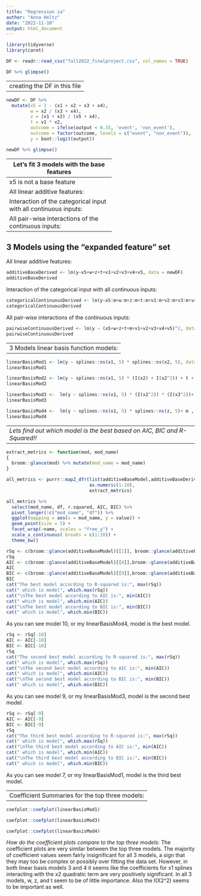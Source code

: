 ```yaml
---
title: "Regression ia"
author: "Anna Heltz"
date: "2022-11-10"
output: html_document
---
```


```r
library(tidyverse)
library(caret)
```

```r
DF <- readr::read_csv("fall2022_finalproject.csv", col_names = TRUE)
```
```r
DF %>% glimpse()
```


-------------------------
creating the DF in this file
----------------------------

```r
newDF <- DF %>% 
  mutate(x5 = 1 - (x1 + x2 + x3 + x4),
         w = x2 / (x3 + x4),
         z = (x1 + x2) / (x5 + x4),
         t = v1 * v2,
         outcome = ifelse(output < 0.33, 'event', 'non_event'),
         outcome = factor(outcome, levels = c("event", "non_event")),
         y = boot::logit(output))  
```

```r
newDF %>% glimpse()
```




--------------------------------------
Let's fit 3 models with the base features
---------------------------------------
x5 is not a base feature

All linear additive features:
```r
additiveBaseModel <- lm(y~x1+x2+x3+x4+v1+v2+v3+v4+v5, data = newDF)
additiveBaseModel
```

Interaction of the categorical input with all continuous inputs:
```r
categoricalContinuousBaseModel <- lm(y~x1:m+x2:m+x3:m+x4:m+v1:m+v2:m+v3:m+v4:m+v5:m, data = newDF)
categoricalContinuousBaseModel
```

All pair-wise interactions of the continuous inputs:
```r
pairwiseContinuousBase <- lm(y ~ (x1+x2+x3+x4+v1+v2+v3+v4+v5)^2, data=newDF)
pairwiseContinuousBase
```

--------------------------------------------------------------
3 Models using the “expanded feature” set
--------------------------------------------------------------
All linear additive features:
```r
additiveBaseDerived <- lm(y~x5+w+z+t+v1+v2+v3+v4+v5, data = newDF)
additiveBaseDerived
```

Interaction of the categorical input with all continuous inputs:
```r
categoricalContinuousDerived <- lm(y~x5:m+w:m+z:m+t:m+v1:m+v2:m+v3:m+v4:m+v5:m, data = newDF)
categoricalContinuousDerived
```
All pair-wise interactions of the continuous inputs:
```r
pairwiseContinuousDerived <- lm(y ~ (x5+w+z+t+m+v1+v2+v3+v4+v5)^2, data=newDF)
pairwiseContinuousDerived
```

-------------------------------------------------------------
3 Models linear basis function models:
-------------------------------------------------------------

```r
linearBasisMod1 <- lm(y ~ splines::ns(x1, 5) * splines::ns(x2, 5), data = newDF)
linearBasisMod1
```
```r
linearBasisMod2 <- lm(y ~ splines::ns(x1, 5) * (I(x2) + I(x2^2)) + t + m, data = newDF)
linearBasisMod2
```
```r
linearBasisMod3 <-  lm(y ~ splines::ns(x1, 5) * (I(x2^2)) * (I(x3^2))+ t + z + w , data = newDF)
linearBasisMod3
```
```r
linearBasisMod4 <-  lm(y ~ splines::ns(x1, 5) * splines::ns(z, 5)+ m , data = newDF)
linearBasisMod4
```



--------------------------------------------------------------------------------------
*Lets find out which model is the best based on AIC, BIC and R-Squared!!*
--------------------------------------------------------------------------------------

```r
extract_metrics <- function(mod, mod_name)
{
  broom::glance(mod) %>% mutate(mod_name = mod_name)
}

all_metrics <- purrr::map2_dfr(list(additiveBaseModel,additiveBaseDerived, categoricalContinuousBaseModel, categoricalContinuousDerived, pairwiseContinuousBase, pairwiseContinuousDerived, linearBasisMod1,linearBasisMod2,linearBasisMod3,linearBasisMod4),
                               as.numeric(1:10),
                               extract_metrics)

all_metrics %>% 
  select(mod_name, df, r.squared, AIC, BIC) %>% 
  pivot_longer(!c("mod_name", "df")) %>% 
  ggplot(mapping = aes(x = mod_name, y = value)) +
  geom_point(size = 5) +
  facet_wrap(~name, scales = "free_y") +
  scale_x_continuous( breaks = c(1:10)) +
  theme_bw()
```



```r

rSq <- c(broom::glance(additiveBaseModel)[[1]], broom::glance(additiveBaseDerived)[[1]],broom::glance(categoricalContinuousBaseModel)[[1]],broom::glance(categoricalContinuousDerived)[[1]],broom::glance(pairwiseContinuousBase)[[1]],broom::glance(pairwiseContinuousDerived)[[1]],broom::glance(linearBasisMod1)[[1]],broom::glance(linearBasisMod2)[[1]],broom::glance(linearBasisMod3)[[1]],broom::glance(linearBasisMod4)[[1]])
rSq
AIC <- c(broom::glance(additiveBaseModel)[[8]],broom::glance(additiveBaseDerived)[[8]],broom::glance(categoricalContinuousBaseModel)[[8]],broom::glance(categoricalContinuousDerived)[[8]],broom::glance(pairwiseContinuousBase)[[8]],broom::glance(pairwiseContinuousDerived)[[8]],broom::glance(linearBasisMod1)[[8]],broom::glance(linearBasisMod2)[[8]],broom::glance(linearBasisMod3)[[8]],broom::glance(linearBasisMod4)[[8]])
AIC
BIC <- c(broom::glance(additiveBaseModel)[[9]],broom::glance(additiveBaseDerived)[[9]],broom::glance(categoricalContinuousBaseModel)[[9]],broom::glance(categoricalContinuousDerived)[[9]],broom::glance(pairwiseContinuousBase)[[9]],broom::glance(pairwiseContinuousDerived)[[9]],broom::glance(linearBasisMod1)[[9]],broom::glance(linearBasisMod2)[[9]],broom::glance(linearBasisMod3)[[9]],broom::glance(linearBasisMod4)[[9]])
BIC
cat("The best model according to R-squared is:", max(rSq))
cat(" which is model", which.max(rSq))
cat("\nThe best model according to AIC is:", min(AIC))
cat(" which is model", which.min(AIC))
cat("\nThe best model according to BIC is:", min(BIC))
cat(" which is model", which.min(BIC))
```
As you can see model 10, or my linearBasisMod4, model is the best model.
```r
rSq <- rSq[-10]
AIC <- AIC[-10]
BIC <- BIC[-10]
rSq
cat("The second best model according to R-squared is:", max(rSq))
cat(" which is model", which.max(rSq))
cat("\nThe second best model according to AIC is:", min(AIC))
cat(" which is model", which.min(AIC))
cat("\nThe second best model according to BIC is:", min(BIC))
cat(" which is model", which.min(BIC))
```

As you can see model 9, or my linearBasisMod3, model is the second best model.
```r
rSq <- rSq[-9]
AIC <- AIC[-9]
BIC <- BIC[-9]
rSq
cat("The third best model according to R-squared is:", max(rSq))
cat(" which is model", which.max(rSq))
cat("\nThe third best model according to AIC is:", min(AIC))
cat(" which is model", which.min(AIC))
cat("\nThe third best model according to BIC is:", min(BIC))
cat(" which is model", which.min(BIC))
```

As you can see model 7, or my linearBasisMod1, model is the third best model.




-------------------------------------------------------------------
Coefficient Summaries for the top three models:
-----------------------------------------------------------------



```r
coefplot::coefplot(linearBasisMod1)
```
```r
coefplot::coefplot(linearBasisMod3)
```
```r
coefplot::coefplot(linearBasisMod4)
```
*How do the coefficient plots compare to the top three models:*
The coefficient plots are very similar between the top three models. The majority of coefficient values seem fairly insignificant for all 3 models, a sign that they may too be complex or possibly over fitting the data set. However, in both linear basis models 3 and 4 it seems like the coefficients for x1 splines interacting with the x2 quadratic term are very positively significant. In all 3 models, w, z, and t seem to be of little importance. Also the I(X2^2) seems to be important as well.



